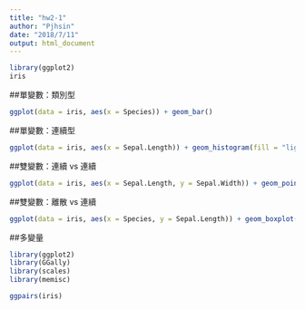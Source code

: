 ```yaml
---
title: "hw2-1"
author: "Pjhsin"
date: "2018/7/11"
output: html_document
---
```


```r
library(ggplot2)
iris
```

##單變數：類別型
```r
ggplot(data = iris, aes(x = Species)) + geom_bar()
```

##單變數：連續型
```r
ggplot(data = iris, aes(x = Sepal.Length)) + geom_histogram(fill = "lightpink", colour = "black")
```

##雙變數：連續 vs 連續
```r
ggplot(data = iris, aes(x = Sepal.Length, y = Sepal.Width)) + geom_point(fill = "lightpink", colour = "black")
```

##雙變數：離散 vs 連續
```r
ggplot(data = iris, aes(x = Species, y = Sepal.Length)) + geom_boxplot()
```

##多變量
```r
library(ggplot2)
library(GGally)
library(scales)
library(memisc)

ggpairs(iris)
```